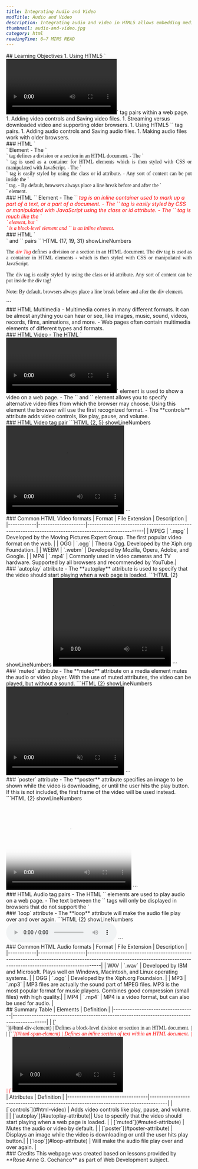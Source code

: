 ```yaml
---
title: Integrating Audio and Video
modTitle: Audio and Video
description: Integrating audio and video in HTML5 allows embedding media files directly into web pages for native playback.
thumbnail: audio-and-video.jpg
category: html
readingTime: 6–7 MINS READ
---
```


<section>
## Learning Objectives
1. Using HTML5 `<video>` and `</video>` tag pairs within a web page.
1. Adding video controls and Saving video files.
1. Streaming versus downloaded video and supporting older browsers.
1. Using HTML5 `<audio>` and `</audio>` tag pairs.
1. Adding audio controls and Saving audio files.
1. Making audio files work with older browsers.
</section>
<section>
### HTML `<div></div>` Element
- The `<div>` tag defines a division or a section in an HTML document.
- The `<div>` tag is used as a container for HTML elements which is then styled with CSS or manipulated with JavaScript.
- The `<div>` tag is easily styled by using the class or id attribute.
- Any sort of content can be put inside the `<div>` tag.
- By default, browsers always place a line break before and after the `<div>` element.
</section>
<section>
### HTML `<span></span>` Element
- The `<span>` tag is an inline container used to mark up a part of a text, or a part of a document.
- The `<span>` tag is easily styled by CSS or manipulated with JavaScript using the class or id attribute.
- The `<span>` tag is much like the `<div>` element, but `<div>` is a block-level element and `<span>` is an inline element.
</section>
<section>
### HTML `<div></div>` and `<span></span>` pairs
```HTML {17, 19, 31} showLineNumbers
<head>
  <meta charset="utf-8" />
  <meta name="viewport" content="width=device-width, initial-scale=1" />
  <title>DIV Tag</title>
  <style type="text/css">
    div {
      font-family: Verdana;
      text-align: justify;
    }
    span {
      font-style: italic;
      color: red;
    }
  </style>
</head>
<body>
  <div>
    <p>
      The <span>div Tag</span> defines a division or a section in an HTML document. 
      The div tag is used as a container in HTML elements - which is then styled 
      with CSS or manipulated with JavaScript.
    </p>
    <p>
      The div tag is easily styled by using the class or id attribute. Any sort of 
      content can be put inside the div tag!
    </p>
    <p>
      Note: By default, browsers always place a line break before and after the div 
      element.
    </p>
  </div>
</body>
```
</section>
<section>
### HTML Multimedia
- Multimedia comes in many different formats. It can be almost anything you can hear or see, like images, music, sound, videos, records, films, animations, and more.
- Web pages often contain multimedia elements of different types and formats.
</section>
<section>
### HTML Video
- The HTML `<video>` and `</video>` element is used to show a video on a web page.
- The `<source>` and `</source>` element allows you to specify alternative video files 
  from which the browser may choose. Using this element the browser will use the first recognized format.
- The **controls** attribute adds video controls, like play, pause, and volume.
</section>
<section>
### HTML Video tag pair
```HTML {2, 5} showLineNumbers
<body>
  <video style="width: 320px; height: 240px;" controls>
    <source src="cocomelon.mp4" type="video/mp4">
    Cocomelon Intro
  </video>
</body>
```
</section>
<section>
### Common HTML Video formats
<DataTable>
|   Format   |   File Extension   |   Description                                                                                        |
|------------|--------------------|------------------------------------------------------------------------------------------------------|
| MPEG       | `.mpg`             | Developed by the Moving Pictures Expert Group. The first popular video format on the web.            |
| OGG        | `.ogg`             | Theora Ogg. Developed by the Xiph.org Foundation.                                                    |
| WEBM       | `.webm`            | Developed by Mozilla, Opera, Adobe, and Google.                                                      |
| MP4        | `.mp4`             | Commonly used in video cameras and TV hardware. Supported by all browsers and recommended by YouTube.|
</DataTable>
</section>
<section>
### `autoplay` attribute
- The **autoplay** attribute is used to specify that the video should start playing when a web page is loaded.
```HTML {2} showLineNumbers
<body>
  <video style="width: 320px; height: 240px;" autoplay>
    <source src="cocomelon.mp4" type="video/mp4">
    Cocomelon Intro
  </video>
</body>
```
</section>
<section>
### `muted` attribute
- The **muted** attribute on a media element mutes the audio or video player. With the use of muted attributes, the video can be played, but without a sound.
```HTML {2} showLineNumbers
<body>
  <video style="width: 320px; height: 240px;" autoplay muted>
    <source src="cocomelon.mp4" type="video/mp4">
    Cocomelon Intro
  </video>
</body>
```
</section>
<section>
### `poster` attribute
- The **poster** attribute specifies an image to be shown while the video is downloading, or until the user hits the play button. If this is not included, the first frame of the video will be used instead.
```HTML {2} showLineNumbers
<body>
  <video style="width: 340px; height: 240px;" controls poster="media/cocomelon.jpg">
    <source src="media/cocomelon.mp4" type="video/mp4">
    <source src="media/cocomelon.ogg" type="video/ogg">
  </video>
</body>
```
</section>
<section>
### HTML Audio tag pairs
- The HTML `<audio>` and `</audio>` elements are used to play audio on a web page.
- The text between the `<audio>` and `</audio>` tags will only be displayed in browsers that do not support the `<audio>` element.
```HTML {2, 5} showLineNumbers
<body>
  <audio controls>
    <source src="pasilyo.mp3" type="audio/mp3">
    Pasilyo Intro
  <audio>
</body>
```
</section>
<section>
### `loop` attribute
- The **loop** attribute will make the audio file play over and over again.
```HTML {2} showLineNumbers
<body>
  <audio controls autoplay loop>
    <source src="pasilyo.mp3" type="audio/mp3">
    Pasilyo by Sun Kissed
  </audio>
</body>
```
</section>
<section>
### Common HTML Audio formats
<DataTable>
|   Format   |   File Extension   |   Description                                                                                                                                                    |
|------------|--------------------|------------------------------------------------------------------------------------------------------------------------------------------------------------------|
| WAV        | `.wav`             | Developed by IBM and Microsoft. Plays well on Windows, Macintosh, and Linux operating systems.                                                                   |
| OGG        | `.ogg`             | Developed by the Xiph.org Foundaion.                                                                                                                             |
| MP3        | `.mp3`             | MP3 files are actually the sound part of MPEG files. MP3 is the most popular format for music players. Combines good compression (small files) with high quality.|
| MP4        | `.mp4`             | MP4 is a video format, but can also be used for audio.                                                                                                           |
</DataTable>
</section>
<section>
## Summary Table
<SummaryTable>
| Elements                          | Definition                                                                                 |
|-----------------------------------|--------------------------------------------------------------------------------------------|
| [`<div>`](#html-div-element)      | Defines a block-level division or section in an HTML document.                             |
| [`<span>`](#html-span-element)    | Defines an inline section of text within an HTML document.                                 |
| [`<video>`](#html-video)          | element is used to show a video on a web page.                                             |
| [`<source>`](#html-video)         | An element allows you to specify alternative video files from which the browser may choose.|
| [`<audio>`](#html-audio-tag-pairs)| Use to play audio on a web page.                                                           |
</SummaryTable>
</section>
<section>
<SummaryTable>
| Attributes                       | Definition                                                                          |
|----------------------------------|-------------------------------------------------------------------------------------|
| [`controls`](#html-video)        | Adds video controls like play, pause, and volume.                                   |
| [`autoplay`](#autoplay-attribute)| Use to specify that the video should start playing when a web page is loaded.       |
| [`muted`](#muted-attribute)      | Mutes the audio or video by default.                                                |
| [`poster`](#poster-attribute)    | Displays an image while the video is downloading or until the user hits play button.|
| [`loop`](#loop-attribute)        | Will make the audio file play over and over again.                                  |
</SummaryTable>
</section>
<section>
### Credits
This webpage was created based on lessons provided by **Rose Anne G. Cochanco** as part of Web Development subject.
</section>
